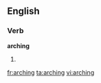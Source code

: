 ==English==

===Verb===
'''arching'''

# {{present participle of|arch}}

[[fr:arching]]
[[ta:arching]]
[[vi:arching]]